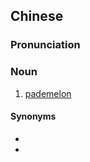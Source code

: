 {{also|丛林袋鼠}}
==Chinese==
{{zh-forms|s=丛林袋鼠|type=22}}

===Pronunciation===
{{zh-pron
|m=cónglín dàishǔ
|cat=n
}}

===Noun===
{{zh-noun}}

# [[pademelon]]

====Synonyms====
* {{zh-l|紅腹袋鼠}}
* {{zh-l|小沙袋鼠}}

{{zh-cat|Marsupials}}